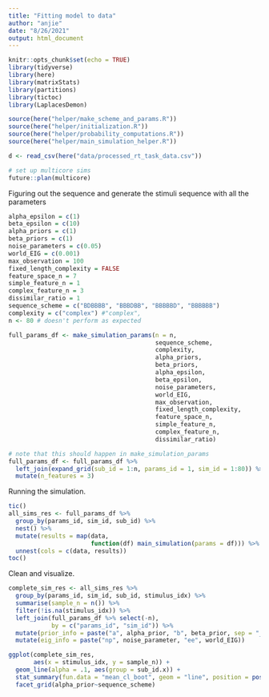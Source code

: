 ```yaml
---
title: "Fitting model to data"
author: "anjie"
date: "8/26/2021"
output: html_document
---
```


```r
knitr::opts_chunk$set(echo = TRUE)
library(tidyverse)
library(here)
library(matrixStats)
library(partitions)
library(tictoc)
library(LaplacesDemon)

source(here("helper/make_scheme_and_params.R"))
source(here("helper/initialization.R"))
source(here("helper/probability_computations.R"))
source(here("helper/main_simulation_helper.R"))

d <- read_csv(here("data/processed_rt_task_data.csv"))

# set up multicore sims
future::plan(multicore)
```

Figuring out the sequence and generate the stimuli sequence with all the parameters 

```r
alpha_epsilon = c(1)
beta_epsilon = c(10)
alpha_priors = c(1)
beta_priors = c(1)
noise_parameters = c(0.05)
world_EIG = c(0.001)
max_observation = 100
fixed_length_complexity = FALSE 
feature_space_n = 7
simple_feature_n = 1
complex_feature_n = 3
dissimilar_ratio = 1
sequence_scheme = c("BDBBBB", "BBBDBB", "BBBBBD", "BBBBBB")
complexity = c("complex") #"complex", 
n <- 80 # doesn't perform as expected

full_params_df <- make_simulation_params(n = n,
                                         sequence_scheme, 
                                         complexity, 
                                         alpha_priors, 
                                         beta_priors, 
                                         alpha_epsilon, 
                                         beta_epsilon, 
                                         noise_parameters, 
                                         world_EIG, 
                                         max_observation, 
                                         fixed_length_complexity, 
                                         feature_space_n, 
                                         simple_feature_n, 
                                         complex_feature_n, 
                                         dissimilar_ratio)

# note that this should happen in make_simulation_params
full_params_df <- full_params_df %>%
  left_join(expand_grid(sub_id = 1:n, params_id = 1, sim_id = 1:80)) %>%
  mutate(n_features = 3)

```

Running the simulation. 

```r
tic()
all_sims_res <- full_params_df %>%
  group_by(params_id, sim_id, sub_id) %>%
  nest() %>%
  mutate(results = map(data,
                       function(df) main_simulation(params = df))) %>%
  unnest(cols = c(data, results))
toc()
```

Clean and visualize. 

```r
complete_sim_res <- all_sims_res %>% 
  group_by(params_id, sim_id, sub_id, stimulus_idx) %>% 
  summarise(sample_n = n()) %>% 
  filter(!is.na(stimulus_idx)) %>% 
  left_join(full_params_df %>% select(-n), 
            by = c("params_id", "sim_id")) %>% 
  mutate(prior_info = paste("a", alpha_prior, "b", beta_prior, sep = "_")) %>% 
  mutate(eig_info = paste("np", noise_parameter, "ee", world_EIG))

ggplot(complete_sim_res, 
       aes(x = stimulus_idx, y = sample_n)) + 
  geom_line(alpha = .1, aes(group = sub_id.x)) + 
  stat_summary(fun.data = "mean_cl_boot", geom = "line", position = position_dodge(width = .1)) +
  facet_grid(alpha_prior~sequence_scheme)
```

